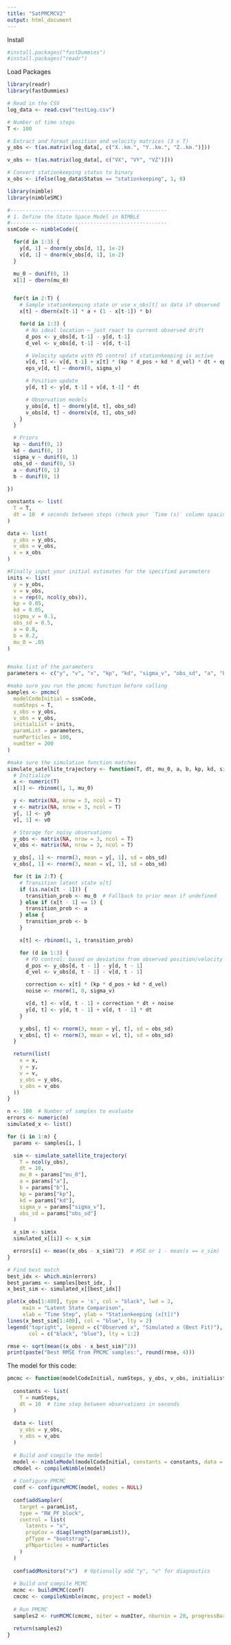 ```yaml
---
title: "SatPMCMCV2"
output: html_document
---
```


Install
```r
#install.packages("fastDummies")
#install.packages("readr")
```

Load Packages
```r
library(readr)
library(fastDummies)
```


```r
# Read in the CSV
log_data <- read.csv("testLog.csv")

# Number of time steps
T <- 100

# Extract and format position and velocity matrices (3 x T)
y_obs <- t(as.matrix(log_data[, c("X..km.", "Y..km.", "Z..km.")]))

v_obs <- t(as.matrix(log_data[, c("VX", "VY", "VZ")]))

# Convert stationkeeping status to binary
x_obs <- ifelse(log_data$Status == "stationkeeping", 1, 0)

```


```r
library(nimble)
library(nimbleSMC)

#---------------------------------------------------
# 1. Define the State Space Model in NIMBLE
#---------------------------------------------------
ssmCode <- nimbleCode({

  for(d in 1:3) {
    y[d, 1] ~ dnorm(y_obs[d, 1], 1e-2)
    v[d, 1] ~ dnorm(v_obs[d, 1], 1e-2)
  }

  mu_0 ~ dunif(0, 1)
  x[1] ~ dbern(mu_0)


  for(t in 2:T) {
    # Sample stationkeeping state or use x_obs[t] as data if observed
    x[t] ~ dbern(x[t-1] * a + (1 - x[t-1]) * b)

    for(d in 1:3) {
      # No ideal location — just react to current observed drift
      d_pos <- y_obs[d, t-1] - y[d, t-1]
      d_vel <- v_obs[d, t-1] - v[d, t-1]

      # Velocity update with PD control if stationkeeping is active
      v[d, t] <- v[d, t-1] + x[t] * (kp * d_pos + kd * d_vel) * dt + eps_v[d, t]
      eps_v[d, t] ~ dnorm(0, sigma_v)

      # Position update
      y[d, t] <- y[d, t-1] + v[d, t-1] * dt

      # Observation models
      y_obs[d, t] ~ dnorm(y[d, t], obs_sd)
      v_obs[d, t] ~ dnorm(v[d, t], obs_sd)
    }
  }

  # Priors
  kp ~ dunif(0, 1)
  kd ~ dunif(0, 1)
  sigma_v ~ dunif(0, 1)
  obs_sd ~ dunif(0, 5)
  a ~ dunif(0, 1)
  b ~ dunif(0, 1)
  
})


```



```r
constants <- list(
  T = T,
  dt = 10  # seconds between steps (check your `Time (s)` column spacing)
)

data <- list(
  y_obs = y_obs,
  v_obs = v_obs,
  x = x_obs
)
```

```r
#Finally input your initial estimates for the specified parameters
inits <- list(
  y = y_obs,
  v = v_obs,
  x = rep(0, ncol(y_obs)),
  kp = 0.05,
  kd = 0.05,
  sigma_v = 0.1,
  obs_sd = 0.5,
  a = 0.8,
  b = 0.2,
  mu_0 = .05
)


#make list of the parameters
parameters <- c("y", "v", "x", "kp", "kd", "sigma_v", "obs_sd", "a", "b", "mu_0")
```


```r
#make sure you run the pmcmc function before calling
samples <- pmcmc(
  modelCodeInitial = ssmCode,
  numSteps = T,
  y_obs = y_obs,
  v_obs = v_obs,
  initialList = inits,
  paramList = parameters,
  numParticles = 100,
  numIter = 200
)
```




```r
#make sure the simulation function matches
simulate_satellite_trajectory <- function(T, dt, mu_0, a, b, kp, kd, sigma_v, obs_sd, y0 = rep(0, 3), v0 = rep(0, 3)) {
  # Initialize
  x <- numeric(T)
  x[1] <- rbinom(1, 1, mu_0)

  y <- matrix(NA, nrow = 3, ncol = T)
  v <- matrix(NA, nrow = 3, ncol = T)
  y[, 1] <- y0
  v[, 1] <- v0

  # Storage for noisy observations
  y_obs <- matrix(NA, nrow = 3, ncol = T)
  v_obs <- matrix(NA, nrow = 3, ncol = T)

  y_obs[, 1] <- rnorm(3, mean = y[, 1], sd = obs_sd)
  v_obs[, 1] <- rnorm(3, mean = v[, 1], sd = obs_sd)

  for (t in 2:T) {
    # Transition latent state x[t]
    if (is.na(x[t - 1])) {
      transition_prob <- mu_0  # Fallback to prior mean if undefined
    } else if (x[t - 1] == 1) {
      transition_prob <- a
    } else {
      transition_prob <- b
    }

    x[t] <- rbinom(1, 1, transition_prob)

    for (d in 1:3) {
      # PD control: based on deviation from observed position/velocity at t-1
      d_pos <- y_obs[d, t - 1] - y[d, t - 1]
      d_vel <- v_obs[d, t - 1] - v[d, t - 1]

      correction <- x[t] * (kp * d_pos + kd * d_vel)
      noise <- rnorm(1, 0, sigma_v)

      v[d, t] <- v[d, t - 1] + correction * dt + noise
      y[d, t] <- y[d, t - 1] + v[d, t - 1] * dt
    }

    y_obs[, t] <- rnorm(3, mean = y[, t], sd = obs_sd)
    v_obs[, t] <- rnorm(3, mean = v[, t], sd = obs_sd)
  }

  return(list(
    x = x,
    y = y,
    v = v,
    y_obs = y_obs,
    v_obs = v_obs
  ))
}

```

```r
n <- 100  # Number of samples to evaluate
errors <- numeric(n)
simulated_x <- list()

for (i in 1:n) {
  params <- samples[i, ]

  sim <- simulate_satellite_trajectory(
    T = ncol(y_obs),
    dt = 10,
    mu_0 = params["mu_0"],
    a = params["a"],
    b = params["b"],
    kp = params["kp"],
    kd = params["kd"],
    sigma_v = params["sigma_v"],
    obs_sd = params["obs_sd"]
  )

  x_sim <- sim$x
  simulated_x[[i]] <- x_sim

  errors[i] <- mean((x_obs - x_sim)^2)  # MSE or 1 - mean(x == x_sim)
}

# Find best match
best_idx <- which.min(errors)
best_params <- samples[best_idx, ]
x_best_sim <- simulated_x[[best_idx]]

```




```r
plot(x_obs[1:400], type = 's', col = "black", lwd = 2,
     main = "Latent State Comparison",
     xlab = "Time Step", ylab = "Stationkeeping (x[t])")
lines(x_best_sim[1:400], col = "blue", lty = 2)
legend("topright", legend = c("Observed x", "Simulated x (Best Fit)"),
       col = c("black", "blue"), lty = 1:2)

```

```r
rmse <- sqrt(mean((x_obs - x_best_sim)^2))
print(paste("Best RMSE from PMCMC samples:", round(rmse, 4)))
```

The model for this code:
```r
pmcmc <- function(modelCodeInitial, numSteps, y_obs, v_obs, initialList, paramList, numParticles, numIter) {
  
  constants <- list(
    T = numSteps,
    dt = 10  # time step between observations in seconds
  )
  
  data <- list(
    y_obs = y_obs,
    v_obs = v_obs
  )
  
  # Build and compile the model
  model <- nimbleModel(modelCodeInitial, constants = constants, data = data, inits = initialList, check = TRUE)
  cModel <- compileNimble(model)
  
  # Configure PMCMC
  conf <- configureMCMC(model, nodes = NULL)
  
  conf$addSampler(
    target = paramList,
    type = "RW_PF_block",
    control = list(
      latents = "x",
      propCov = diag(length(paramList)),
      pfType = "bootstrap",
      pfNparticles = numParticles
    )
  )
  
  conf$addMonitors("x")  # Optionally add "y", "v" for diagnostics
  
  # Build and compile MCMC
  mcmc <- buildMCMC(conf)
  cmcmc <- compileNimble(mcmc, project = model)
  
  # Run PMCMC
  samples2 <- runMCMC(cmcmc, niter = numIter, nburnin = 20, progressBar = TRUE)
  
  return(samples2)
}

```




